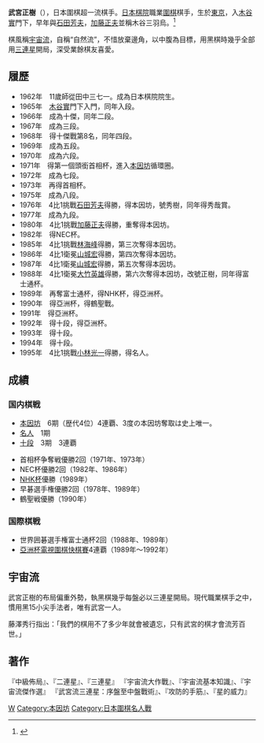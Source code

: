 {{copyedit|time=2015-04-07T07:58:39+00:00}}
{{Infobox Go player
| image =
| 全名 = 武宮正樹
| nickname = 宇宙流
| 英文名 = Masaki Takemiya
| 日文名 = 武宮 正樹
| 綽號 = 
| 生於 = {{birth_date_and_age|1951|1|1}}
| 出生地 = [[File:Flag_of_Japan.svg|25px]][[日本|日本]][[東京|東京]]
| 國籍 = [[File:Flag_of_Japan.svg|25px]][[日本|日本]]
| 師從 = [[木谷實|木谷實]]
| 學生 = 
| 職業生涯 = 1965年入段，本因坊6屆，名人1屆，十段3屆，富士通杯2屆，亞洲杯4屆
| 段位 = 九段
| 所屬 = [[日本棋院|日本棋院]]
}}
{{Japanese
| japanese = 武宮 正樹
| kana = たけみや まさき
| romaji = Takemiya Masaki
| 舊寫 = 
|}}

'''武宮正樹'''（{{bd|1951年|1月1日}}），日本圍棋超一流棋手。[[日本棋院|日本棋院]]職業[[圍棋|圍棋]]棋手，生於[[東京|東京]]，入[[木谷實|木谷實]]門下，早年與[[石田芳夫|石田芳夫]]，[[加藤正夫|加藤正夫]]並稱木谷三羽烏。<ref>{{Cite news|url=http://www.nihonkiin.or.jp/player/htm/ki000003.html|title=囲碁の日本棋院|newspaper=囲碁の日本棋院|accessdate=2017-06-12|language=ja|archive-date=2021-01-18|archive-url=https://web.archive.org/web/20210118080415/http://www.nihonkiin.or.jp/player/htm/ki000003.html|dead-url=no}}</ref>

棋風稱[[宇宙流|宇宙流]]，自稱“自然流”，不惜放棄邊角，以中腹為目標，用黑棋時幾乎全部用[[三連星|三連星]]開局，深受業餘棋友喜愛。

== 履歷 ==
* 1962年　11歲師從田中三七一。成為日本棋院院生。
* 1965年　[[木谷實|木谷實]]門下入門，同年入段。
* 1966年　成為十傑，同年二段。
* 1967年　成為三段。
* 1968年　得十傑戰第8名，同年四段。
* 1969年　成為五段。
* 1970年　成為六段。
* 1971年　得第一個頭銜首相杯，進入[[本因坊|本因坊]]循環圈。
* 1972年　成為七段。
* 1973年　再得首相杯。
* 1975年　成為八段。
* 1976年　4比1挑戰[[石田芳夫|石田芳夫]]得勝，得本因坊，號秀樹，同年得秀哉賞。
* 1977年　成為九段。
* 1980年　4比1挑戰[[加藤正夫|加藤正夫]]得勝，重奪得本因坊。
* 1982年　得NEC杯。
* 1985年　4比1挑戰[[林海峰_(围棋)|林海峰]]得勝，第三次奪得本因坊。
* 1986年　4比1衛冕[[山城宏|山城宏]]得勝，第四次奪得本因坊。
* 1987年　4比1衛冕[[山城宏|山城宏]]得勝，第五次奪得本因坊。
* 1988年　4比1衛冕[[大竹英雄|大竹英雄]]得勝，第六次奪得本因坊，改號正樹，同年得富士通杯。
* 1989年　再奪富士通杯，得NHK杯，得亞洲杯。
* 1990年　得亞洲杯，得鶴聖戰。
* 1991年　得亞洲杯。
* 1992年　得十段，得亞洲杯。
* 1993年　得十段。
* 1994年　得十段。
* 1995年　4比1挑戰[[小林光一|小林光一]]得勝，得名人。

== 成績 ==

=== 国内棋戦 ===
* [[本因坊|本因坊]]　6期（歴代4位）4連覇、3度の本因坊奪取は史上唯一。
* [[名人|名人]]　1期
* [[十段|十段]]　3期　3連覇

* 首相杯争奪戦優勝2回（1971年、1973年）
* NEC杯優勝2回（1982年、1986年）
* [[NHK杯電視圍棋淘汰賽|NHK杯]]優勝（1989年）
* 早碁選手権優勝2回（1978年、1989年）
* 鶴聖戦優勝（1990年）

=== 国際棋戦 ===
* 世界囲碁選手権富士通杯2回（1988年、1989年）
* [[亞洲杯電視圍棋快棋賽|亞洲杯電視圍棋快棋賽]]4連覇（1989年～1992年）

== 宇宙流 ==
{{棋盤|=
     A B C D E F G H J K L M N O P Q R S T
 19 |  |  |  |  |  |  |  |  |  |  |  |  |  |  |  |  |  |  |  |= 19
 18 |  |  |  |  |  |  |  |  |  |  |  |  |  |12|  |  |  |  |  |= 18
 17 |  |  |  |  |  |  |  |  |  |  |  |b7|  |w6|  |10|w8|  |  |= 17
 16 |  |  |  |w2|  |  |  |  |  | x|  |  |  |  |11|b1|b9|  |  |= 16
 15 |  |  |  |  |  |  |  |  |  |  |  |  |13|  |  |  |  |  |  |= 15
 14 |  |  |  |  |  |  |  |  |  |  |  |  |  |  |  |  |  |  |  |= 14
 13 |  |  |  |  |  |  |  |  |  |  |  |  |  |  |  |  |  |  |  |= 13
 12 |  |  |  |  |  |  |  |  |  |  |  |  |  |  |  |  |  |  |  |= 12
 11 |  |  |  |  |  |  |  |  |  |  |  |  |  |  |  |  |  |  |  |= 11
 10 |  |  |  | x|  |  |  |  |  | x|  |  |  |  |  |b5|  |  |  |= 10
  9 |  |  |  |  |  |  |  |  |  |  |  |  |  |  |  |  |  |  |  |= 9
  8 |  |  |  |  |  |  |  |  |  |  |  |  |  |  |  |  |  |  |  |= 8
  7 |  |  |  |  |  |  |  |  |  |  |  |  |  |  |  |  |  |  |  |= 7
  6 |  |  |  |  |  |  |  |  |  |  |  |  |  |  |  |  |  |  |  |= 6
  5 |  |  |  |  |  |  |  |  |  |  |  |  |  |  |15|  |  |  |  |= 5
  4 |  |  |  |w4|  |  |  |  |  | x|  |  |19|  |  |b3|17|  |  |= 4
  3 |  |  |  |  |  |  |  |  |  |  |  |  |  |14|  |18|16|  |  |= 3
  2 |  |  |  |  |  |  |  |  |  |  |  |  |  |  |  |  |  |  |  |= 2
  1 |  |  |  |  |  |  |  |  |  |  |  |  |  |  |  |  |  |  |  |= 1
     A B C D E F G H J K L M N O P Q R S T|20}}
武宮正樹的布局偏重外勢，執黑棋幾乎每盤必以三連星開局。現代職業棋手之中，慣用黑15小尖手法者，唯有武宮一人。

藤澤秀行指出：「我們的棋用不了多少年就會被遺忘，只有武宮的棋才會流芳百世。」

==著作==
『中級佈局』、『二連星』、『三連星』
『宇宙流大作戰』、『宇宙流基本知識』、『宇宙流傑作選』
『武宮流三連星：序盤至中盤戰術』、『攻防的手筋』、『星的威力』


{{日本圍棋千勝棋士}}


{{Authority control}}
[[Category:日本围棋棋手|W]]
[[Category:本因坊|Category:本因坊]]
[[Category:日本圍棋名人戰|Category:日本圍棋名人戰]]